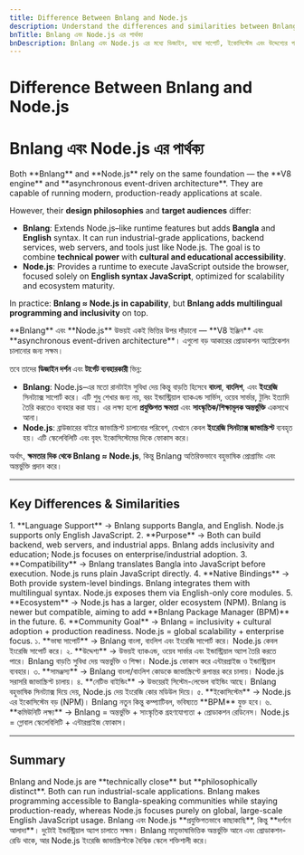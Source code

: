 ```yaml
---
title: Difference Between Bnlang and Node.js
description: Understand the differences and similarities between Bnlang and Node.js in design, language support, ecosystem, and purpose.
bnTitle: Bnlang এবং Node.js এর পার্থক্য
bnDescription: Bnlang এবং Node.js এর মধ্যে ডিজাইন, ভাষা সাপোর্ট, ইকোসিস্টেম এবং উদ্দেশ্যের পার্থক্য ও মিল।
---
```


# <I18nEnglish>Difference Between Bnlang and Node.js</I18nEnglish>
# <I18nBangla>Bnlang এবং Node.js এর পার্থক্য</I18nBangla>


<I18nEnglish>
Both **Bnlang** and **Node.js** rely on the same foundation — the **V8 engine** and **asynchronous event-driven architecture**.  
They are capable of running modern, production-ready applications at scale.  

However, their **design philosophies** and **target audiences** differ:

- **Bnlang**: Extends Node.js–like runtime features but adds **Bangla** and **English** syntax. It can run industrial-grade applications, backend services, web servers, and tools just like Node.js. The goal is to combine **technical power** with **cultural and educational accessibility**.  
- **Node.js**: Provides a runtime to execute JavaScript outside the browser, focused solely on **English syntax JavaScript**, optimized for scalability and ecosystem maturity.

In practice: **Bnlang ≈ Node.js in capability**, but **Bnlang adds multilingual programming and inclusivity** on top.
</I18nEnglish>

<I18nBangla>
**Bnlang** এবং **Node.js** উভয়ই একই ভিত্তির উপর দাঁড়ানো — **V8 ইঞ্জিন** এবং **asynchronous event-driven architecture**।  
এগুলো বড় আকারের প্রোডাকশন অ্যাপ্লিকেশন চালানোর জন্য সক্ষম।  

তবে তাদের **ডিজাইন দর্শন** এবং **টার্গেট ব্যবহারকারী** ভিন্ন:

- **Bnlang**: Node.js–এর মতো রানটাইম সুবিধা দেয় কিন্তু বাড়তি হিসেবে **বাংলা**, **বাংলিশ**, এবং **ইংরেজি** সিনট্যাক্স সাপোর্ট করে। এটি শুধু শেখার জন্য নয়, বরং ইন্ডাস্ট্রিয়াল ব্যাকএন্ড সার্ভিস, ওয়েব সার্ভার, টুলিং ইত্যাদি তৈরি করতেও ব্যবহার করা যায়। এর লক্ষ্য হলো **প্রযুক্তিগত ক্ষমতা** এবং **সাংস্কৃতিক/শিক্ষামূলক অন্তর্ভুক্তি** একসাথে আনা।  
- **Node.js**: ব্রাউজারের বাইরে জাভাস্ক্রিপ্ট চালানোর পরিবেশ, যেখানে কেবল **ইংরেজি সিনট্যাক্স জাভাস্ক্রিপ্ট** ব্যবহৃত হয়। এটি স্কেলেবিলিটি এবং বৃহৎ ইকোসিস্টেমের দিকে ফোকাস করে।  

অর্থাৎ, **ক্ষমতার দিক থেকে Bnlang ≈ Node.js**, কিন্তু Bnlang অতিরিক্তভাবে বহুভাষিক প্রোগ্রামিং এবং অন্তর্ভুক্তি প্রদান করে।
</I18nBangla>



---

## Key Differences & Similarities

<I18nEnglish>
1. **Language Support** → Bnlang supports Bangla, and English. Node.js supports only English JavaScript.  
2. **Purpose** → Both can build backend, web servers, and industrial apps. Bnlang adds inclusivity and education; Node.js focuses on enterprise/industrial adoption.  
3. **Compatibility** → Bnlang translates Bangla into JavaScript before execution. Node.js runs plain JavaScript directly.  
4. **Native Bindings** → Both provide system-level bindings. Bnlang integrates them with multilingual syntax. Node.js exposes them via English-only core modules.  
5. **Ecosystem** → Node.js has a larger, older ecosystem (NPM). Bnlang is newer but compatible, aiming to add **Bnlang Package Manager (BPM)** in the future.  
6. **Community Goal** → Bnlang = inclusivity + cultural adoption + production readiness. Node.js = global scalability + enterprise focus.
</I18nEnglish>

<I18nBangla>
১. **ভাষা সাপোর্ট** → Bnlang বাংলা, বাংলিশ এবং ইংরেজি সাপোর্ট করে। Node.js কেবল ইংরেজি সাপোর্ট করে।  
২. **উদ্দেশ্য** → উভয়ই ব্যাকএন্ড, ওয়েব সার্ভার এবং ইন্ডাস্ট্রিয়াল অ্যাপ তৈরি করতে পারে। Bnlang বাড়তি সুবিধা দেয় অন্তর্ভুক্তি ও শিক্ষা। Node.js ফোকাস করে এন্টারপ্রাইজ ও ইন্ডাস্ট্রিয়াল ব্যবহার।  
৩. **সামঞ্জস্য** → Bnlang বাংলা/বাংলিশ কোডকে জাভাস্ক্রিপ্টে রূপান্তর করে চালায়। Node.js সরাসরি জাভাস্ক্রিপ্ট চালায়।  
৪. **নেটিভ বাইন্ডিং** → উভয়েরই সিস্টেম-লেভেল বাইন্ডিং আছে। Bnlang বহুভাষিক সিনট্যাক্স দিয়ে দেয়, Node.js দেয় ইংরেজি কোর মডিউল দিয়ে।  
৫. **ইকোসিস্টেম** → Node.js এর ইকোসিস্টেম বড় (NPM)। Bnlang নতুন কিন্তু কম্প্যাটিবল, ভবিষ্যতে **BPM** যুক্ত হবে।  
৬. **কমিউনিটি লক্ষ্য** → Bnlang = অন্তর্ভুক্তি + সাংস্কৃতিক গ্রহণযোগ্যতা + প্রোডাকশন রেডিনেস। Node.js = গ্লোবাল স্কেলেবিলিটি + এন্টারপ্রাইজ ফোকাস।
</I18nBangla>



---

## Summary

<I18nEnglish>
Bnlang and Node.js are **technically close** but **philosophically distinct**.  
Both can run industrial-scale applications.  
Bnlang makes programming accessible to Bangla-speaking communities while staying production-ready, whereas Node.js focuses purely on global, large-scale English JavaScript usage.
</I18nEnglish>

<I18nBangla>
Bnlang এবং Node.js **প্রযুক্তিগতভাবে কাছাকাছি**, কিন্তু **দর্শনে আলাদা**।  
দুটোই ইন্ডাস্ট্রিয়াল অ্যাপ চালাতে সক্ষম।  
Bnlang মাতৃভাষাভিত্তিক অন্তর্ভুক্তি আনে এবং প্রোডাকশন-রেডি থাকে, আর Node.js ইংরেজি জাভাস্ক্রিপ্টকে বৈশ্বিক স্কেলে শক্তিশালী করে।
</I18nBangla>


